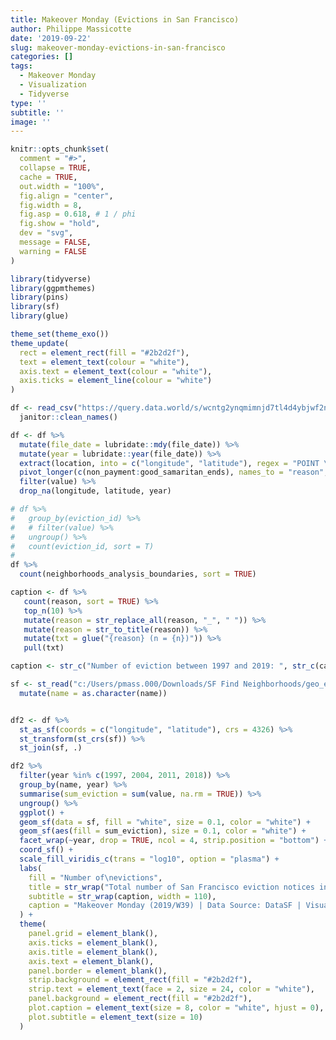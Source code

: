 ```yaml
---
title: Makeover Monday (Evictions in San Francisco)
author: Philippe Massicotte
date: '2019-09-22'
slug: makeover-monday-evictions-in-san-francisco
categories: []
tags:
  - Makeover Monday
  - Visualization
  - Tidyverse
type: ''
subtitle: ''
image: ''
---
```


```r
knitr::opts_chunk$set(
  comment = "#>",
  collapse = TRUE,
  cache = TRUE,
  out.width = "100%",
  fig.align = "center",
  fig.width = 8,
  fig.asp = 0.618, # 1 / phi
  fig.show = "hold",
  dev = "svg",
  message = FALSE,
  warning = FALSE
)

library(tidyverse)
library(ggpmthemes)
library(pins)
library(sf)
library(glue)

theme_set(theme_exo())
theme_update(
  rect = element_rect(fill = "#2b2d2f"),
  text = element_text(colour = "white"),
  axis.text = element_text(colour = "white"),
  axis.ticks = element_line(colour = "white")
)

```

```r
df <- read_csv("https://query.data.world/s/wcntg2ynqmimnjd7tl4d4ybjwf2nv6") %>%
  janitor::clean_names()

df <- df %>%
  mutate(file_date = lubridate::mdy(file_date)) %>%
  mutate(year = lubridate::year(file_date)) %>%
  extract(location, into = c("longitude", "latitude"), regex = "POINT \\((-?\\d+\\.\\d+) (\\d+\\.\\d+)\\)", convert = TRUE) %>%
  pivot_longer(c(non_payment:good_samaritan_ends), names_to = "reason", values_to = "value") %>%
  filter(value) %>%
  drop_na(longitude, latitude, year)

# df %>%
#   group_by(eviction_id) %>%
#   # filter(value) %>%
#   ungroup() %>%
#   count(eviction_id, sort = T)
#
df %>%
  count(neighborhoods_analysis_boundaries, sort = TRUE)

caption <- df %>% 
   count(reason, sort = TRUE) %>% 
   top_n(10) %>% 
   mutate(reason = str_replace_all(reason, "_", " ")) %>% 
   mutate(reason = str_to_title(reason)) %>% 
   mutate(txt = glue("{reason} (n = {n})")) %>% 
   pull(txt)

caption <- str_c("Number of eviction between 1997 and 2019: ", str_c(caption, collapse = ", "))

sf <- st_read("c:/Users/pmass.000/Downloads/SF Find Neighborhoods/geo_export_8a1285c6-4a44-4018-b2b8-8fb53561f318.shp") %>%
  mutate(name = as.character(name))


df2 <- df %>%
  st_as_sf(coords = c("longitude", "latitude"), crs = 4326) %>%
  st_transform(st_crs(sf)) %>%
  st_join(sf, .)

df2 %>%
  filter(year %in% c(1997, 2004, 2011, 2018)) %>%
  group_by(name, year) %>%
  summarise(sum_eviction = sum(value, na.rm = TRUE)) %>%
  ungroup() %>%
  ggplot() +
  geom_sf(data = sf, fill = "white", size = 0.1, color = "white") +
  geom_sf(aes(fill = sum_eviction), size = 0.1, color = "white") +
  facet_wrap(~year, drop = TRUE, ncol = 4, strip.position = "bottom") +
  coord_sf() +
  scale_fill_viridis_c(trans = "log10", option = "plasma") +
  labs(
    fill = "Number of\nevictions",
    title = str_wrap("Total number of San Francisco eviction notices in 1997, 2004, 2011 and 2018", 60),
    subtitle = str_wrap(caption, width = 110),
    caption = "Makeover Monday (2019/W39) | Data Source: DataSF | Visualization: @philmassicotte"
  ) +
  theme(
    panel.grid = element_blank(),
    axis.ticks = element_blank(),
    axis.title = element_blank(),
    axis.text = element_blank(),
    panel.border = element_blank(),
    strip.background = element_rect(fill = "#2b2d2f"),
    strip.text = element_text(face = 2, size = 24, color = "white"),
    panel.background = element_rect(fill = "#2b2d2f"),
    plot.caption = element_text(size = 8, color = "white", hjust = 0),
    plot.subtitle = element_text(size = 10)
  )
```

